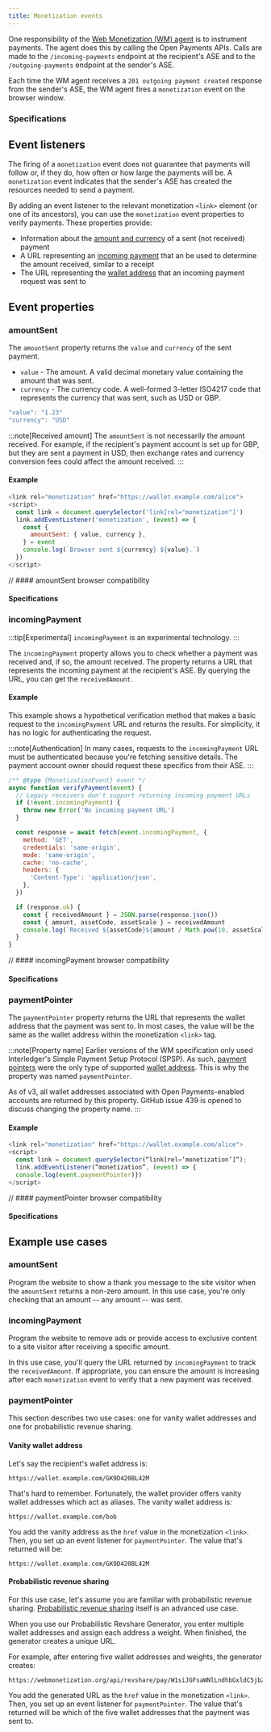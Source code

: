 ```yaml
---
title: Monetization events
---
```



One responsibility of the [Web Monetization (WM) agent](/docs/resources/glossary#wm-agent) is to instrument payments. The agent does this by calling the Open Payments APIs. Calls are made to the <LinkOut href="https://openpayments.dev/apis/resource-server/operations/create-incoming-payment/">`/incoming-payments`</LinkOut> endpoint at the recipient's <Tooltip content="Account servicing entity" client:load>ASE</Tooltip> and to the <LinkOut href="https://openpayments.dev/apis/resource-server/operations/create-outgoing-payment/">`/outgoing-payments`</LinkOut> endpoint at the sender's ASE.

Each time the WM agent receives a `201 outgoing payment created` response from the sender's ASE, the WM agent fires a `monetization` event on the browser window. 

### Specifications

<Specification anchor='events' />

## Event listeners

The firing of a `monetization` event does not guarantee that payments will follow or, if they do, how often or how large the payments will be. A `monetization` event indicates that the sender's ASE has created the resources needed to send a payment. 

By adding an event listener to the relevant monetization `<link>` element (or one of its ancestors), you can use the `monetization` event properties to verify payments. These properties provide:

* Information about the [amount and currency](#amountsent) of a sent (not received) payment
* A URL representing an [incoming payment](#incomingpayment) that an be used to determine the amount received, similar to a receipt
* The URL representing the [wallet address](#paymentpointer) that an incoming payment request was sent to

## Event properties

### amountSent

The `amountSent` property returns the `value` and `currency` of the sent payment. 

* `value` - The amount. A <LinkOut href="https://www.w3.org/TR/payment-request/#dfn-valid-decimal-monetary-value">valid decimal monetary value</LinkOut> containing the amount that was sent.
* `currency` - The currency code. A well-formed 3-letter <LinkOut href="https://www.iban.com/currency-codes">ISO4217</LinkOut> code that represents the currency that was sent, such as USD or GBP.

```js title="Example"
"value": "1.23"
"currency": "USD"
```

:::note[Received amount]
The `amountSent` is not necessarily the amount received. For example, if the recipient's payment account is set up for GBP, but they are sent a payment in USD, then exchange rates and currency conversion fees could affect the amount received.
:::

#### Example

```js
<link rel="monetization" href="https://wallet.example.com/alice">
<script>
  const link = document.querySelector('link[rel="monetization"]')
  link.addEventListener('monetization', (event) => {
    const {
      amountSent: { value, currency },
    } = event
    console.log(`Browser sent ${currency} ${value}.`)
  })
</script>
```

<Hidden>

// #### amountSent browser compatibility

<BrowserCompat json={amountSent} />

</Hidden>

#### Specifications

<Specification anchor='amountsent-attribute' />

### incomingPayment

:::tip[Experimental]
`incomingPayment` is an <LinkOut href="https://developer.mozilla.org/en-US/docs/MDN/Writing_guidelines/Experimental_deprecated_obsolete#experimental">experimental technology</LinkOut>.
:::

The `incomingPayment` property allows you to check whether a payment was received and, if so, the amount received. The property returns a URL that represents the incoming payment at the recipient's ASE. By querying the URL, you can get the `receivedAmount`.

#### Example

This example shows a hypothetical verification method that makes a basic request to the `incomingPayment` URL and returns the results. For simplicity, it has no logic for authenticating the request. 

:::note[Authentication]
In many cases, requests to the `incomingPayment` URL must be authenticated because you're fetching sensitive details. The payment account owner should request these specifics from their ASE.
:::

```js
/** @type {MonetizationEvent} event */
async function verifyPayment(event) {
  // Legacy receivers don't support returning incoming payment URLs
  if (!event.incomingPayment) {
    throw new Error('No incoming payment URL')
  }

  const response = await fetch(event.incomingPayment, {
    method: 'GET',
    credentials: 'same-origin',
    mode: 'same-origin',
    cache: 'no-cache',
    headers: {
      'Content-Type': 'application/json',
    },
  })

  if (response.ok) {
    const { receivedAmount } = JSON.parse(response.json())
    const { amount, assetCode, assetScale } = receivedAmount
    console.log(`Received ${assetCode}${amount / Math.pow(10, assetScale)}.`)
  }
}
```

<Hidden>

// #### incomingPayment browser compatibility

<BrowserCompat json={incomingPayment} />

</Hidden>

#### Specifications

<Specification anchor='incomingpayment-attribute' />

### paymentPointer

The `paymentPointer` property returns the URL that represents the wallet address that the payment was sent to. In most cases, the value will be the same as the wallet address within the monetization `<link>` tag.

:::note[Property name]
Earlier versions of the WM specification only used Interledger's Simple Payment Setup Protocol (SPSP). As such, [payment pointers](/docs/resources/glossary#payment-pointer) were the only type of supported [wallet address](/docs/resources/glossary#wallet-address). This is why the property was named `paymentPointer`. 

As of v3, all wallet addresses associated with Open Payments-enabled accounts are returned by this property. GitHub issue <LinkOut href="https://github.com/WICG/webmonetization/issues/439">439</LinkOut> is opened to discuss changing the property name.
:::

#### Example

```js
<link rel="monetization" href="https://wallet.example.com/alice">
<script>
  const link = document.querySelector(“link[rel=‘monetization’]“);
  link.addEventListener(“monetization”, (event) => {
  console.log(event.paymentPointer)})
</script>
```

<Hidden>

// #### paymentPointer browser compatibility

<BrowserCompat json={paymentPointer} />

</Hidden>

#### Specifications

<Specification anchor='paymentpointer-attribute' />

## Example use cases

### amountSent

Program the website to show a thank you message to the site visitor when the `amountSent` returns a non-zero amount. In this use case, you're only checking that an amount -- any amount -- was sent. 

### incomingPayment

Program the website to remove ads or provide access to exclusive content to a site visitor after receiving a specific amount. 

In this use case, you'll query the URL returned by `incomingPayment` to track the `receivedAmount`. If appropriate, you can ensure the amount is increasing after each `monetization` event to verify that a new payment was received.

### paymentPointer

This section describes two use cases: one for vanity wallet addresses and one for probabilistic revenue sharing.

#### Vanity wallet address

Let's say the recipient's wallet address is:

```
https://wallet.example.com/GK9D420BL42M
```

That's hard to remember. Fortunately, the wallet provider offers vanity wallet addresses which act as aliases. The vanity wallet address is:

```
https://wallet.example.com/bob
```

You add the vanity address as the `href` value in the monetization  `<link>`. Then, you set up an event listener for `paymentPointer`. The value that's returned will be:

```
https://wallet.example.com/GK9D420BL42M
```

#### Probabilistic revenue sharing

For this use case, let's assume you are familiar with probabilistic revenue sharing. [Probabilistic revenue sharing](/docs/guides/set-up-probabilistic-revenue-sharing) itself is an advanced use case. 

When you use our Probabilistic Revshare Generator, you enter multiple wallet addresses and assign each address a weight. When finished, the generator creates a unique URL.

For example, after entering five wallet addresses and weights, the generator creates:

```http wrap
https://webmonetization.org/api/revshare/pay/W1siJGFsaWNlLndhbGxldC5jb20iLDUwLCIkYWxpY2"
```

You add the generated URL as the `href` value in the monetization  `<link>`. Then, you set up an event listener for `paymentPointer`. The value that's returned will be which of the five wallet addresses that the payment was sent to.